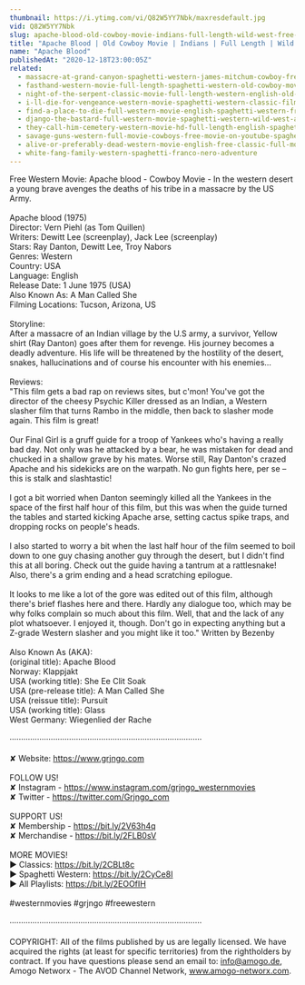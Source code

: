 ```yaml
---
thumbnail: https://i.ytimg.com/vi/Q82W5YY7Nbk/maxresdefault.jpg
vid: Q82W5YY7Nbk
slug: apache-blood-old-cowboy-movie-indians-full-length-wild-west-free-movie-on-youtube
title: "Apache Blood | Old Cowboy Movie | Indians | Full Length | Wild West | Free Movie on YouTube"
name: "Apache Blood"
publishedAt: "2020-12-18T23:00:05Z"
related:
  - massacre-at-grand-canyon-spaghetti-western-james-mitchum-cowboy-free-westerns
  - fasthand-western-movie-full-length-spaghetti-western-old-cowboy-movie-wild-west
  - night-of-the-serpent-classic-movie-full-length-western-english-old-cowboy-movie
  - i-ll-die-for-vengeance-western-movie-spaghetti-western-classic-film-free-cowboy-movie
  - find-a-place-to-die-full-western-movie-english-spaghetti-western-free-cowboy-film
  - django-the-bastard-full-western-movie-spaghetti-western-wild-west-action
  - they-call-him-cemetery-western-movie-hd-full-length-english-spaghetti-western
  - savage-guns-western-full-movie-cowboys-free-movie-on-youtube-spaghetti-western
  - alive-or-preferably-dead-western-movie-english-free-classic-full-movie
  - white-fang-family-western-spaghetti-franco-nero-adventure
---
```


Free Western Movie: Apache blood - Cowboy Movie - In the western desert a young brave avenges the deaths of his tribe in a massacre by the US Army.<br />
<br />
Apache blood (1975)<br />
Director: Vern Piehl (as Tom Quillen)<br />
Writers: Dewitt Lee (screenplay), Jack Lee (screenplay)<br />
Stars: Ray Danton, Dewitt Lee, Troy Nabors <br />
Genres: Western<br />
Country: USA<br />
Language: English<br />
Release Date: 1 June 1975 (USA) <br />
Also Known As: A Man Called She <br />
Filming Locations: Tucson, Arizona, US<br />
<br />
Storyline:<br />
After a massacre of an Indian village by the U.S army, a survivor, Yellow shirt (Ray Danton) goes after them for revenge. His journey becomes a deadly adventure. His life will be threatened by the hostility of the desert, snakes, hallucinations and of course his encounter with his enemies…<br />
<br />
Reviews:<br />
"This film gets a bad rap on reviews sites, but c'mon! You've got the director of the cheesy Psychic Killer dressed as an Indian, a Western slasher film that turns Rambo in the middle, then back to slasher mode again. This film is great!<br />
<br />
Our Final Girl is a gruff guide for a troop of Yankees who's having a really bad day. Not only was he attacked by a bear, he was mistaken for dead and chucked in a shallow grave by his mates. Worse still, Ray Danton's crazed Apache and his sidekicks are on the warpath. No gun fights here, per se – this is stalk and slashtastic!<br />
<br />
I got a bit worried when Danton seemingly killed all the Yankees in the space of the first half hour of this film, but this was when the guide turned the tables and started kicking Apache arse, setting cactus spike traps, and dropping rocks on people's heads.<br />
<br />
I also started to worry a bit when the last half hour of the film seemed to boil down to one guy chasing another guy through the desert, but I didn't find this at all boring. Check out the guide having a tantrum at a rattlesnake! Also, there's a grim ending and a head scratching epilogue.<br />
<br />
It looks to me like a lot of the gore was edited out of this film, although there's brief flashes here and there. Hardly any dialogue too, which may be why folks complain so much about this film. Well, that and the lack of any plot whatsoever. I enjoyed it, though. Don't go in expecting anything but a Z-grade Western slasher and you might like it too." Written by Bezenby <br />
<br />
Also Known As (AKA):<br />
(original title): Apache Blood<br />
Norway: Klappjakt<br />
USA (working title): She Ee Clit Soak<br />
USA (pre-release title): A Man Called She<br />
USA (reissue title): Pursuit<br />
USA (working title): Glass<br />
West Germany: Wiegenlied der Rache<br />
<br />
····················································································<br />
<br />
✘ Website: https://www.grjngo.com<br />
<br />
FOLLOW US!<br />
✘ Instagram - https://www.instagram.com/grjngo_westernmovies<br />
✘ Twitter - https://twitter.com/Grjngo_com<br />
<br />
SUPPORT US!<br />
✘ Membership - https://bit.ly/2V63h4q<br />
✘ Merchandise - https://bit.ly/2FLB0sV<br />
<br />
MORE MOVIES! <br />
► Classics: https://bit.ly/2CBLt8c <br />
► Spaghetti Western: https://bit.ly/2CyCe8I <br />
► All Playlists: https://bit.ly/2EOOfIH <br />
<br />
#westernmovies #grjngo #freewestern<br />
<br />
····················································································<br />
<br />
COPYRIGHT: All of the films published by us are legally licensed. We have acquired the rights (at least for specific territories) from the rightholders by contract. If you have questions please send an email to: info@amogo.de, Amogo Networx - The AVOD Channel Network, www.amogo-networx.com.